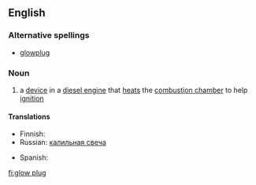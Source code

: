 ==English==

===Alternative spellings===
* [[glowplug]]

===Noun===
{{wikipedia}}
{{en-noun|sg=[[glow]] [[plug]]}}

# a [[device]] in a [[diesel engine]] that [[heat]]s the [[combustion chamber]] to help [[ignition]]

====Translations====
{{trans-top|A plug that heats the combustion chamber}}
* Finnish: {{t+|fi|hehkutulppa}}
* Russian: [[калильная свеча]] {{f}}
{{trans-mid}}
* Spanish: {{t+|es|bujía}}
{{trans-bottom}}

[[fi:glow plug]]